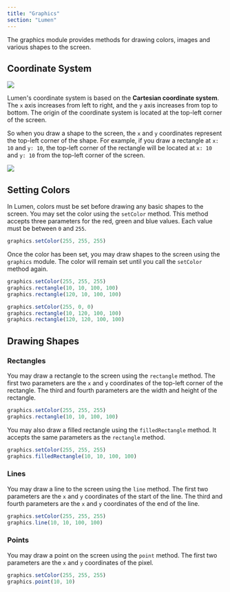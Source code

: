 ```yaml
---
title: "Graphics"
section: "Lumen"
---
```


The graphics module provides methods for drawing colors, images and various shapes to the screen.

## Coordinate System
<div className="flex justify-center m-0 p-0">
  <Image src="/sprite_coord.gif" width={128} height={128} />
</div>

Lumen's coordinate system is based on the **Cartesian coordinate system**. The `x` axis increases from left to right, and the `y` axis increases from top to bottom. The origin of the coordinate system is located at the top-left corner of the screen.

So when you draw a shape to the screen, the `x` and `y` coordinates represent the top-left corner of the shape. For example, if you draw a rectangle at `x: 10` and `y: 10`, the top-left corner of the rectangle will be located at `x: 10` and `y: 10` from the top-left corner of the screen.

<div className="flex justify-center m-0 p-0">
  <Image src="/screen_coord.gif" width={400} height={300} />
</div>

## Setting Colors
In Lumen, colors must be set before drawing any basic shapes to the screen. You may set the color using the `setColor` method. This method accepts three parameters for the red, green and blue values. Each value must be between `0` and `255`.

```typescript
graphics.setColor(255, 255, 255)
```

Once the color has been set, you may draw shapes to the screen using the `graphics` module. The color will remain set until you call the `setColor` method again.

```typescript
graphics.setColor(255, 255, 255)
graphics.rectangle(10, 10, 100, 100)
graphics.rectangle(120, 10, 100, 100)

graphics.setColor(255, 0, 0)
graphics.rectangle(10, 120, 100, 100)
graphics.rectangle(120, 120, 100, 100)
```

## Drawing Shapes

### Rectangles
You may draw a rectangle to the screen using the `rectangle` method. The first two parameters are the `x` and `y` coordinates of the top-left corner of the rectangle. The third and fourth parameters are the width and height of the rectangle.

```typescript
graphics.setColor(255, 255, 255)
graphics.rectangle(10, 10, 100, 100)
```

You may also draw a filled rectangle using the `filledRectangle` method. It accepts the same parameters as the `rectangle` method.

```typescript
graphics.setColor(255, 255, 255)
graphics.filledRectangle(10, 10, 100, 100)
```

### Lines
You may draw a line to the screen using the `line` method. The first two parameters are the `x` and `y` coordinates of the start of the line. The third and fourth parameters are the `x` and `y` coordinates of the end of the line.

```typescript
graphics.setColor(255, 255, 255)
graphics.line(10, 10, 100, 100)
```

### Points
You may draw a point on the screen using the `point` method. The first two parameters are the `x` and `y` coordinates of the pixel.

```typescript
graphics.setColor(255, 255, 255)
graphics.point(10, 10)
```